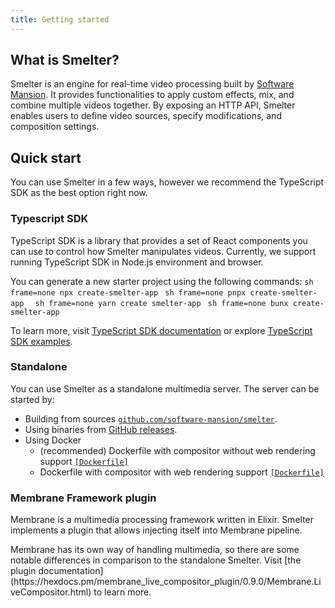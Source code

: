 ```yaml
---
title: Getting started
---
```



## What is Smelter?

Smelter is an engine for real-time video processing built by <a href="https://swmansion.com/" target="_blank">Software Mansion</a>. It provides functionalities to apply custom effects, mix, and combine multiple videos together. By exposing an HTTP API, Smelter enables users to define video sources, specify modifications, and composition settings.

## Quick start

You can use Smelter in a few ways, however we recommend the TypeScript SDK as the best option right now.

### Typescript SDK

TypeScript SDK is a library that provides a set of React components you can use to control how Smelter 
manipulates videos. Currently, we support running TypeScript SDK in Node.js environment and browser.

You can generate a new starter project using the following commands:
<Tabs syncKey="package-manager">
  <TabItem label="npm" icon="seti:npm">
    ```sh frame=none
    npx create-smelter-app
    ```
  </TabItem>
  <TabItem label="pnpm" icon="pnpm">
    ```sh frame=none
    pnpx create-smelter-app 
    ```
  </TabItem>
  <TabItem label="yarn" icon="seti:yarn">
    ```sh frame=none
    yarn create smelter-app
    ```
  </TabItem>
    <TabItem label="bun" icon="bun">
    ```sh frame=none
    bunx create-smelter-app
    ```
  </TabItem>
</Tabs>
  
To learn more, visit <a href="/ts-sdk">TypeScript SDK documentation</a> or explore <a href="/ts-sdk">TypeScript SDK examples</a>.

### Standalone

You can use Smelter as a standalone multimedia server. The server can be started by:
- Building from sources [`github.com/software-mansion/smelter`](https://github.com/software-mansion/smelter).
- Using binaries from [GitHub releases](https://github.com/software-mansion/smelter/releases).
- Using Docker
  - (recommended) Dockerfile with compositor without web rendering support [`[Dockerfile]`](https://github.com/software-mansion/smelter/blob/master/build_tools/docker/slim.Dockerfile)
  - Dockerfile with compositor with web rendering support [`[Dockerfile]`](https://github.com/software-mansion/smelter/blob/master/build_tools/docker/full.Dockerfile)


### Membrane Framework plugin

Membrane is a multimedia processing framework written in Elixir. Smelter implements a plugin that allows injecting itself into Membrane pipeline. 

<Aside>Membrane has its own way of handling multimedia, so there are some notable differences in comparison to the standalone Smelter. Visit [the plugin documentation](https://hexdocs.pm/membrane_live_compositor_plugin/0.9.0/Membrane.LiveCompositor.html) to learn more.</Aside>

